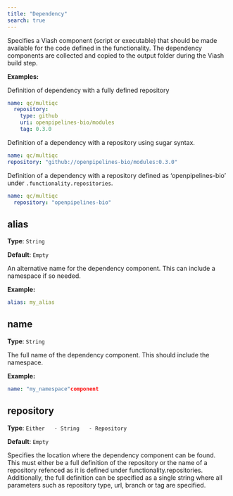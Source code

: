 ```yaml
---
title: "Dependency"
search: true
---
```


Specifies a Viash component (script or executable) that should be made available for the code defined in the functionality.
The dependency components are collected and copied to the output folder during the Viash build step.


**Examples:**

Definition of dependency with a fully defined repository

```yaml
name: qc/multiqc
  repository: 
    type: github
    uri: openpipelines-bio/modules
    tag: 0.3.0

```

Definition of a dependency with a repository using sugar syntax.

```yaml
name: qc/multiqc
repository: "github://openpipelines-bio/modules:0.3.0"

```

Definition of a dependency with a repository defined as 'openpipelines-bio' under `.functionality.repositories`.

```yaml
name: qc/multiqc
  repository: "openpipelines-bio"

```

## alias

**Type**: `String`

**Default**: `Empty`

An alternative name for the dependency component. This can include a namespace if so needed.

**Example:**

```yaml
alias: my_alias
```

## name

**Type**: `String`

The full name of the dependency component. This should include the namespace.

**Example:**

```yaml
name: "my_namespace"component
```

## repository

**Type**: `Either
  - String
  - Repository`

**Default**: `Empty`

Specifies the location where the dependency component can be found.
This must either be a full definition of the repository or the name of a repository refenced as it is defined under functionality.repositories.
Additionally, the full definition can be specified as a single string where all parameters such as repository type, url, branch or tag are specified.

